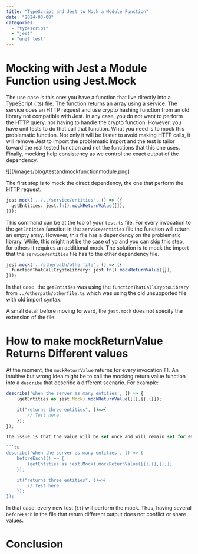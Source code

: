 ```yaml
---
title: "TypeScript and Jest to Mock a Module Function"
date: "2024-03-08"
categories:
  - "typescript"
  - "jest"
  - "unit test"
---
```


# Mocking with Jest a Module Function using Jest.Mock

The use case is this one: you have a function that live directly into a TypeScript (.ts) file. The function returns an array using a service. The service does an HTTP request and use crypto hashing function from an old library not compatible with Jest. In any case, you do not want to perform the HTTP query, nor having to handle the crypto function. However, you have unit tests to do that call that function. What you need is to mock this problematic function. Not only it will be faster to avoid making HTTP calls, it will remove Jest to import the problematic import and the test is tailor toward the real tested function and not the functions that this one uses. Finally, mocking help consistency as we control the exact output of the dependency.

![](/images/blog/testandmockfunctionmodule.png]

The first step is to mock the direct dependency, the one that perform the HTTP request.

```ts
jest.mock('../../service/entities', () => ({
  getEntities: jest.fn().mockReturnValue([]),
}));
```
This command can be at the top of your `test.ts` file. For every invocation to the `getEntities` function in the `service/entities` file the function will return an empty array. However, this file has a dependency on the problematic library. While, this might not be the case of yo and you can skip this step, for others it requires an additional mock. The solution is to mock the import that the `service/entities` file has to the other dependency file.

```ts
jest.mock('../otherpath/otherfile', () => ({
  functionThatCallCryptoLibrary: jest.fn().mockReturnValue({}),
}));
```

In that case, the `getEntities` was using the `functionThatCallCryptoLibrary` from `../otherpath/otherfile.ts` which was using the old unsupported file with old import syntax.

A small detail before moving forward, the `jest.mock` does not specify the extension of the file.

# How to make mockReturnValue Returns Different values
At the moment, the `mockReturnValue` returns for every invocation `[]`. An intuitive but wrong idea might be to call the mocking return value function into a `describe` that describe a different scenario. For example:

```ts
describe('when the server as many entities', () => {
    (getEntities as jest.Mock).mockReturnValue([{},{},{}]);

    it("returns three entities", ()=>{
        // Test here
    });
});

The issue is that the value will be set once and will remain set for every other tests in the test file. The clean and right way is to invoke the `mockReturnValue` using the `beforeEach`.

```ts
describe('when the server as many entities', () => {
    beforeEach(() => {
        (getEntities as jest.Mock).mockReturnValue([{},{},{}]);
    });

    it("returns three entities", ()=>{
        // Test here
    });
});
```

In that case, every new test (`it`) will perform the mock. Thus, having several `beforeEach` in the file that return different output does not conflict or share values.

# Conclusion